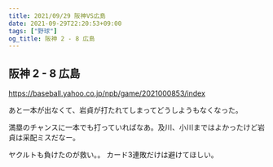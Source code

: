 ```yaml
---
title: 2021/09/29 阪神VS広島
date: 2021-09-29T22:20:53+09:00
tags: ["野球"]
og_title: 阪神 2 - 8 広島
---
```


## 阪神 2 - 8 広島

https://baseball.yahoo.co.jp/npb/game/2021000853/index

あと一本が出なくて、岩貞が打たれてしまってどうしようもなくなった。

満塁のチャンスに一本でも打っていればなあ。及川、小川まではよかったけど岩貞は采配ミスだなー。

ヤクルトも負けたのが救い。。 カード3連敗だけは避けてほしい。